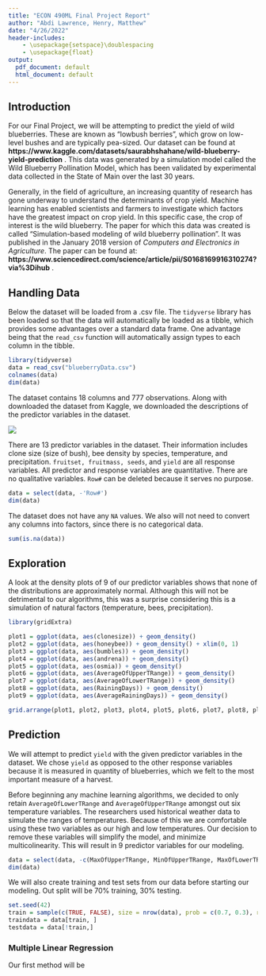 ```yaml
---
title: "ECON 490ML Final Project Report"
author: "Abdi Lawrence, Henry, Matthew"
date: "4/26/2022"
header-includes:
    - \usepackage{setspace}\doublespacing
    - \usepackage{float}
output:
  pdf_document: default
  html_document: default
---
```


## Introduction

For our Final Project, we will be attempting to predict the yield of wild blueberries. These are known as "lowbush berries", which grow on low-level bushes and are typically pea-sized. Our dataset can be found at **https://www.kaggle.com/datasets/saurabhshahane/wild-blueberry-yield-prediction** . This data was generated by a simulation model called the Wild Blueberry Pollination Model, which has been validated by experimental data collected in the State of Main over the last 30 years.

Generally, in the field of agriculture, an increasing quantity of research has gone underway to understand the determinants of crop yield. Machine learning has enabled scientists and farmers to investigate which factors have the greatest impact on crop yield. In this specific case, the crop of interest is the wild blueberry. The paper for which this data was created is called "Simulation-based modeling of wild blueberry pollination". It was published in the January 2018 version of *Computers and Electronics in Agriculture*. The paper can be found at: **https://www.sciencedirect.com/science/article/pii/S0168169916310274?via%3Dihub** .

## Handling Data

Below the dataset will be loaded from a .csv file. The `tidyverse` library has been loaded so that the data will automatically be loaded as a tibble, which provides some advantages over a standard data frame. One advantage being that the `read_csv` function will automatically assign types to each column in the tibble.

```r

library(tidyverse)
data = read_csv("blueberryData.csv")
colnames(data)
dim(data)

```

The dataset contains 18 columns and 777 observations. Along with downloaded the dataset from Kaggle, we downloaded the descriptions of the predictor variables in the dataset.

![](predictors.jpg)

There are 13 predictor variables in the dataset. Their information includes clone size (size of bush), bee density by species, temperature, and precipitation. `fruitset, fruitmass, seeds`, and `yield` are all response variables. All predictor and response variables are quantitative. There are no qualitative variables. `Row#` can be deleted because it serves no purpose.

```r
data = select(data, -'Row#')
dim(data)
```

The dataset does not have any `NA` values. We also will not need to convert any columns into factors, since there is no categorical data.

```r
sum(is.na(data))
```

## Exploration

A look at the density plots of 9 of our predictor variables shows that none of the distributions are approximately normal. Although this will not be detrimental to our algorithms, this was a surprise considering this is a simulation of natural factors (temperature, bees, precipitation). 

```r
library(gridExtra)

plot1 = ggplot(data, aes(clonesize)) + geom_density()
plot2 = ggplot(data, aes(honeybee)) + geom_density() + xlim(0, 1)
plot3 = ggplot(data, aes(bumbles)) + geom_density()
plot4 = ggplot(data, aes(andrena)) + geom_density()
plot5 = ggplot(data, aes(osmia)) + geom_density()
plot6 = ggplot(data, aes(AverageOfUpperTRange)) + geom_density()
plot7 = ggplot(data, aes(AverageOfLowerTRange)) + geom_density()
plot8 = ggplot(data, aes(RainingDays)) + geom_density()
plot9 = ggplot(data, aes(AverageRainingDays)) + geom_density()

grid.arrange(plot1, plot2, plot3, plot4, plot5, plot6, plot7, plot8, plot9, ncol = 3)
```

## Prediction

We will attempt to predict `yield` with the given predictor variables in the dataset. We chose `yield` as opposed to the other response variables because it is measured in quantity of blueberries, which we felt to the most important measure of a harvest.

Before beginning any machine learning algorithms, we decided to only retain `AverageOfLowerTRange` and `AverageOfUpperTRange` amongst out six temperature variables. The researchers used historical weather data to simulate the ranges of temperatures. Because of this we are comfortable using these two variables as our high and low temperatures. Our decision to remove these variables will simplify the model, and minimize multicolinearity. This will result in 9 predictor variables for our modeling.

```r
data = select(data, -c(MaxOfUpperTRange, MinOfUpperTRange, MaxOfLowerTRange, MinOfLowerTRange))
dim(data)
```

We will also create training and test sets from our data before starting our modeling. Out split will be 70% training, 30% testing.

```r
set.seed(42)
train = sample(c(TRUE, FALSE), size = nrow(data), prob = c(0.7, 0.3), replace = TRUE)
traindata = data[train, ]
testdata = data[!train,]
```


### Multiple Linear Regression

Our first method will be 